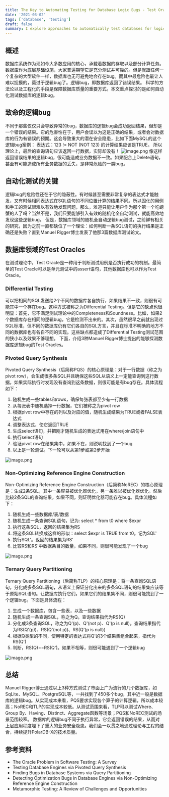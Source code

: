 ```yaml
---
title: The Key to Automating Testing for Database Logic Bugs - Test Oracle
date: '2021-03-02'
tags: ['database', 'testing']
draft: false
summary: I explore approaches to automatically test databases for logic bugs that can severely impact applications and data integrity. Traditional testing struggles with database complexity, so I examine new techniques like Pivoted Query Synthesis, Non-Optimizing Reference Engine Construction and Ternary Query Partitioning. By generating and validating randomized queries, these methods can reveal hidden logic errors not discovered by conventional testing.
---
```



## 概述

数据库系统作为现如今大多数应用的核心，承载着数据的存取以及部分计算任务。数据库作为底层基础设施，大家普遍期望它是充分测试并可靠的。但是就跟任何一个复杂的大型软件一样，数据库也无可避免地会存在bug。而其中最危险也最让人难以捉摸的，莫过于逻辑bug了。逻辑bug，即数据库返回了错误结果。
科学的方法论以及工程化的手段是保障数据库质量的重要方式。本文重点探讨的是如何自动化测试数据库的逻辑bug。

## 致命的逻辑bug

不同于那些仅仅只会导致异常的bug，数据库的逻辑bug会成功返回结果，但却是一个错误的结果。它的危害性在于，用户会误以为这是正确的结果，或者会对数据库的行为有错误的预期。这会导致重大的潜在安全隐患，比如下面MySQL的这个逻辑bug案例：
表达式：123 != NOT (NOT 123) 的计算结果应该是TRUE。
所以理论上，最后的查询语句应该返回一行数据，实际却没有！
![image.png](/assets/cvw19o/1608355306229-0d668112-3b60-48f3-bc86-0d49557b11b8.png)
像这样返回错误结果的逻辑bug，很可能造成业务数据不一致。如果配合上Delete语句，甚至有可能造成所有业务数据的丢失，是非常危险的一类bug。

## 自动化测试的关键

逻辑bug的危险性还在于它的隐蔽性。有时候甚至需要非常复杂的表达式才能触发，又有时候相同表达式在SQL语句的不同位置计算的结果不同。所以固化的用例和手工的测试很难以有效地发现问题，那么，难道只能让用户作为那个第一个吃螃蟹的人了吗？当然不是，我们只要能够引入有效的随机化全自动测试，就能高效地发现这些逻辑bug。
但是，数据库领域的随机全自动逻辑bug测试，之前鲜有相关的研究，因为之前一直都缺位了一个理论：如何判断一条SQL语句的执行结果是正确还是失败？直到Manuel Rigger博士发表了他那3篇数据库测试论文。

## 数据库领域的Test Oracles

在测试理论中，Test Oracle是一种用于判断测试用例是否执行成功的机制。最简单的Test Oracle可以是单元测试中的assert语句，其他数据库也可以作为Test Oracle。

### Differential Testing

可以把相同的SQL发送给2个不同的数据库各自执行，如果结果不一致，则很有可能其中一个存在bug。这种方式被称之为Differential Testing。但是它的缺点也很明显：首先，它不满足测试理论中的Completeness和Soundness。比如，如果2个数据库存在相同的逻辑bug，它是检测不出来的。其次，虽然很早之前就出现过SQL标准，但不同的数据库仍有它们各自的SQL方言，并且在标准不明确的地方不同的数据库也有各自不同的实现。这些缺点都造成了Differential Testing测试范围的狭小以及效果不够理想。
下面，介绍3种Manuel Rigger博士提出的能够探测数据库逻辑bug的Test Oracles。

### Pivoted Query Synthesis

Pivoted Query Synthesis（后简称PQS）的核心原理是：对于一行数据（称之为pivot row），会生成很多条SQL并且确保这些SQL从语义上一定能查询到这行数据，如果实际执行时发现没有查询到这条数据，则很可能是有bug存在。具体流程如下：

1. 随机生成一些tables和rows，确保每张表都至少有一行数据
2. 从每张表中随机选择一行数据，它们被称之为pivot row
3. 根据pivot row中存在的列以及对应的值，随机生成结果为TRUE或者FALSE表达式
4. 调整表达式，使它返回TRUE
5. 生成select语句，并把刚才随机生成的表达式用在where/join语句中
6. 执行select语句
7. 验证pivot row在结果集中，如果不在，则说明找到了一个bug
8. 以上是一轮测试。下一轮可以从第1步或第2步开始

![image.png](/assets/cvw19o/1608370314538-0df988d9-0913-4190-ac35-fd7907bf3efc.png)

### Non-Optimizing Reference Engine Construction

Non-Optimizing Reference Engine Construction（后简称NoREC）的核心原理是：生成2条SQL，其中一条容易被优化器优化，另一条难以被优化器优化。然后比较2条SQL的查询结果，如果不同，则证明优化器可能存在bug。具体流程如下：

1. 随机生成一些数据库/表/数据
2. 随机生成一条查询SQL语句，记为: select * from t0 where $expr
3. 执行这条SQL，返回的结果集为RS
4. 将这条SQL转换成这样的形似：select $expr is TRUE from t0。记为SQL'
5. 执行SQL'。返回的结果集为RS'
6. 比较RS和RS'中数据条目的数量，如果不同，则很可能发现了一个bug

![image.png](/assets/cvw19o/1608370420689-62149df6-8bbe-4e0f-aa82-973619ee46bb.png)

### Ternary Query Partitioning

Ternary Query Partitioning（后简称TLP）的核心原理是：将一条查询SQL语句，分化成多条SQL语句，从语义上保证分化出来的多条SQL语句的结果集应该等于原始SQL语句。让数据库执行它们，如果它们的结果集不同，则很可能找到了一个逻辑bug。下面是具体流程：

1. 生成一个数据库，包含一些表，以及一些数据
2. 随机生成一条查询SQL，称之为Q。查询结果指代为RS(Q)
3. 分化成3条查询SQL，称之为Q'(p)、Q'(not p)、Q'(p is null)。查询结果指代为RS(Q'(p))、RS(Q'(not p))、RS(Q'(p is null))
4. 根据Q类型的不同，使用特定的表达式将Q'的3个结果集组合起来，指代为RS(Q')
5. 判断，RS(Q)==RS(Q')。如果不相等，则很可能遇到了一个逻辑bug

![image.png](/assets/cvw19o/1608370506644-2141524a-fb17-4f7c-87e7-d890ed9ce4b6.png)

## 总结

Manuel Rigger博士通过以上3种方式测试了市面上广为流行的几个数据库，如SqLite、MySQL、PostgreSQL等，一共找到了450多个bug，其中近一般是数据库的逻辑bug。从实现成本来看，PQS要求实现各个算子的计算逻辑，所以成本较高；NoREC和TLP的实现成本较低。从测试范围来看，TLP可以测试Where、Group By、Having、Distinct、Aggregate函数等场景；PQS和NoREC测试的场景范围较窄。
数据库的逻辑bug不同于执行异常，它会返回错误的结果，从而对上层应用程度埋下了重大的业务安全隐患。我们会一以贯之地通过理论与工程的结合，持续提升PolarDB-X的技术质量。



## 参考资料

- The Oracle Problem in Software Testing: A Survey
- Testing Database Engines via Pivoted Query Synthesis
- Finding Bugs in Database Systems via Query Partitioning
- Detecting Optimization Bugs in Database Engines via Non-Optimizing Reference Engine Construction
- Metamorphic Testing: A Review of Challenges and Opportunities
